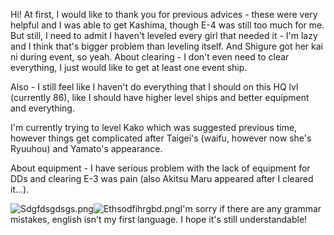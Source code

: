Hi! At first, I would like to thank you for previous advices - these were very helpful and I was able to get Kashima, though E-4 was still too much for me. But still, I need to admit I haven't leveled every girl that needed it - I'm lazy and I think that's bigger problem than leveling itself. And Shigure got her kai ni during event, so yeah. About clearing - I don't even need to clear everything, I just would like to get at least one event ship. 

Also - I still feel like I haven't do everything that I should on this HQ lvl (currently 86), like I should have higher level ships and better equipment and everything. 

I'm currently trying to level Kako which was suggested previous time, however things get complicated after Taigei's (waifu, however now she's Ryuuhou) and Yamato's appearance. 

About equipment - I have serious problem with the lack of equipment for DDs and clearing E-3 was pain (also Akitsu Maru appeared after I cleared it...).

[[File:Sdgfdsgdsgs.png|thumb]][[File:Ethsodfihrgbd.png|thumb]]I'm sorry if there are any grammar mistakes, english isn't my first language. I hope it's still understandable! <ac_metadata title="Still not sure if my fleet is okay, what can I do?"> </ac_metadata>